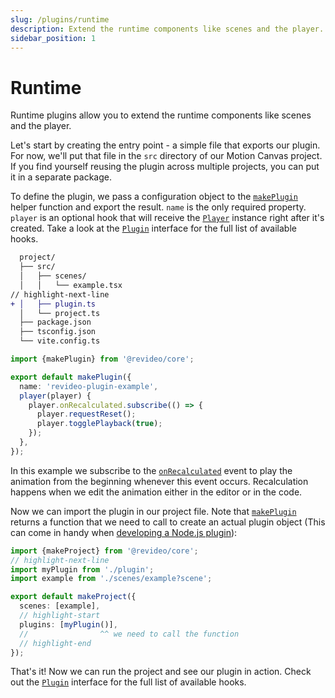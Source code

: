 ```yaml
---
slug: /plugins/runtime
description: Extend the runtime components like scenes and the player.
sidebar_position: 1
---
```


# Runtime

<div className="row margin-bottom--md">
  <div className="col col--6">

Runtime plugins allow you to extend the runtime components like scenes and the
player.

Let's start by creating the entry point - a simple file that exports our plugin.
For now, we'll put that file in the `src` directory of our Motion Canvas
project. If you find yourself reusing the plugin across multiple projects, you
can put it in a separate package.

To define the plugin, we pass a configuration object to the
[`makePlugin`][make-plugin] helper function and export the result. `name` is the
only required property. `player` is an optional hook that will receive the
[`Player`](/api/core/app/Player) instance right after it's created. Take a look
at the [`Plugin`](/api/core/plugin/Plugin) interface for the full list of
available hooks.

  </div>
  <div className="col col--6">

```diff title="Project structure"
  project/
  ├── src/
  │   ├── scenes/
  │   │   └── example.tsx
// highlight-next-line
+ │   ├── plugin.ts
  │   └── project.ts
  ├── package.json
  ├── tsconfig.json
  └── vite.config.ts
```

  </div>
</div>

```ts title="src/plugin.ts"
import {makePlugin} from '@revideo/core';

export default makePlugin({
  name: 'revideo-plugin-example',
  player(player) {
    player.onRecalculated.subscribe(() => {
      player.requestReset();
      player.togglePlayback(true);
    });
  },
});
```

In this example we subscribe to the
[`onRecalculated`](/api/core/app/Player#onRecalculated) event to play the
animation from the beginning whenever this event occurs. Recalculation happens
when we edit the animation either in the editor or in the code.

Now we can import the plugin in our project file. Note that
[`makePlugin`][make-plugin] returns a function that we need to call to create an
actual plugin object (This can come in handy when
[developing a Node.js plugin](/docs/plugins/node#passing-options-to-runtime)):

```ts title="src/project.ts"
import {makeProject} from '@revideo/core';
// highlight-next-line
import myPlugin from './plugin';
import example from './scenes/example?scene';

export default makeProject({
  scenes: [example],
  // highlight-start
  plugins: [myPlugin()],
  //                ^^ we need to call the function
  // highlight-end
});
```

That's it! Now we can run the project and see our plugin in action. Check out
the [`Plugin`][plugin] interface for the full list of available hooks.

[plugin]: /api/core/plugin/Plugin
[make-plugin]: /api/core/plugin#makePlugin
